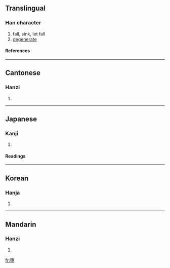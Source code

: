 {{see|墮}}

==Translingual==
===Han character===
{{Han char|rn=32|rad=土|as=08|sn=11|four=|canj=弓月土 (NBG), XX弓月土 (XXNBG)}}
# fall, sink, let fall
# [[degenerate]]
====References====
{{Han ref|kx=0234.271|hdz=10459.030|uh=5815|ud=22549}}
----
==Cantonese==
===Hanzi===
{{yue-hanzi|jyut=|y=do6}}
# {{defn|Cantonese}}
----
==Japanese==
===Kanji===
{{ja-kanji|grade=|rs=土08}}
# {{defn|Japanese}} 
====Readings====
{{ja-readings|on=[[だ]] (da)|kun=[[くずす]] (kuzusu), [[くずれる]] (kuzureru), [[おちる]] (ochiru)}}
----
==Korean==
===Hanja===
{{ko-hanja|hangeul=[[타]], [[휴]]|rv=ta, hyu|mr=t'a, hyu}}
# {{defn|Korean}}
----
==Mandarin==
===Hanzi===
{{cmn-hanzi|tra=墮|pin=[[duò]] (duo4)|wg=to<sup>4</sup>}}
# {{defn|Mandarin}}

[[fr:堕]]